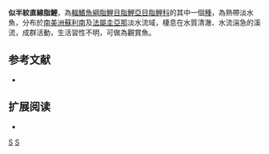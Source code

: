 {{Speciesbox 
| taxon = Moenkhausia hemigrammoides
| status = NE
| status_system = IUCN3.1
| authority =  [[Géry|Géry]], 1965
| synonyms = 
}}
'''似半紋直線脂鯉'''，為[[輻鰭魚綱|輻鰭魚綱]][[脂鯉目|脂鯉目]][[脂鯉亞目|脂鯉亞目]][[脂鯉科|脂鯉科]]的其中一個[[種|種]]，為熱帶淡水魚，分布於[[南美洲|南美洲]][[蘇利南|蘇利南]]及[[法屬圭亞那|法屬圭亞那]]淡水流域，棲息在水質清澈、水流湍急的溪流，成群活動，生活習性不明，可做為觀賞魚。

==参考文献==
{{refbegin}}
*{{FishBase_species|genus=Moenkhausia|species=hemigrammoides|year=2013|month=12}}
{{refend}}

== 扩展阅读 ==
{{refbegin}}
*{{wikispecies-inline|Moenkhausia hemigrammoides|似半紋直線脂鯉}}
{{refend}}
{{Taxonbar|from=Q5601721}}

[[Category:觀賞魚|S]]
[[Category:直線脂鯉屬|S]]


{{魚類小作品}}